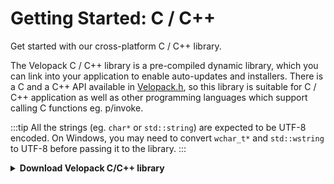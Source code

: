 

# Getting Started: C / C++

<AppliesTo all />
Get started with our cross-platform C / C++ library.

The Velopack C / C++ library is a pre-compiled dynamic library, which you can link into your application to enable auto-updates and installers.
There is a C and a C++ API available in [Velopack.h](https://github.com/velopack/velopack/blob/develop/src/lib-cpp/include/Velopack.h),
so this library is suitable for C / C++ application as well as other programming languages which support calling C functions eg. p/invoke. 

:::tip
All the strings (eg. `char*` or `std::string`) are expected to be UTF-8 encoded. 
On Windows, you may need to convert `wchar_t*` and `std::wstring` to UTF-8 before passing it to the library.
:::

<FancyStep step={1}>
    <details>
        <summary>
            <strong>Download Velopack C/C++ library</strong>
        </summary>

        Download the latest `velopack_libc_{version}.zip` from [GitHub Releases](https://github.com/velopack/velopack/releases) and include it into your project.
        Extract the contents of the zip file to a directory you can reference in your project.
    </details>
</FancyStep>

<FancyStep step={2}>
    <details>
        <summary>
            <strong>Include Velopack in your project</strong>
        </summary>

        Add the `include` directory from the extracted content to your include path, and add the appropriate binary from `lib` to your linker options.
        You will find both a `lib` and `lib-static` directories in the extracted contents.
    </details>
</FancyStep>


<FancyStep step={3}>
    <details>
        <summary>
            <strong>Configure Velopack at the beginning of Main</strong>
        </summary>

        Add `VelopackApp` to your entry point (eg. `main()` or `wmain()`) as early as possible, ideally the first statement to run:
        ```cpp
        #include "Velopack.h"

        wmain(int argc**, wchar_t *argv[ ], wchar_t *envp[ ])
        {
            // This should run as early as possible in the main method.
            // Velopack may exit / restart the app at this point. 
            // See VelopackApp class for more options/configuration.
            Velopack::VelopackApp::Build().Run();

            // ... your other startup code here
        }
        ```
    </details>
</FancyStep>

<FancyStep step={4}>
    <details>
        <summary>
            <strong>Add update check within your app</strong>
        </summary>

        Velopack provides a simple way to check for updates and apply them. 
        The following show how to implement a basic update check within your application. 
        
        You can also split up the various methods to allow your users to control when to check for updates, download them, or apply them.

        ```cpp
        #include "Velopack.h"

        static void update_app()
        {
            Velopack::UpdateManager manager("https://the.place/you-host/updates");

            auto updInfo = manager.CheckForUpdates();
            if (!updInfo.has_value()) {
                return; // no updates available
            }

            // download the update, optionally providing progress callbacks
            manager.DownloadUpdates(updInfo.value());

            // prepare the Updater in a new process, and wait 60 seconds for this process to exit
            manager.WaitExitThenApplyUpdate(updInfo.value());
            exit(0); // exit the app to apply the update
        }
        ```
    </details>
</FancyStep>

<InstallVpk step={5}/>

<FancyStep step={6}>
    <details>
        <summary>
            <strong>Compile your app</strong>
        </summary>

        Compile your app to a program using your usual compiler (eg. msvc, cmake, gcc, etc)
    </details>
</FancyStep>

<BuildRelease step={7}/>

<Completion />